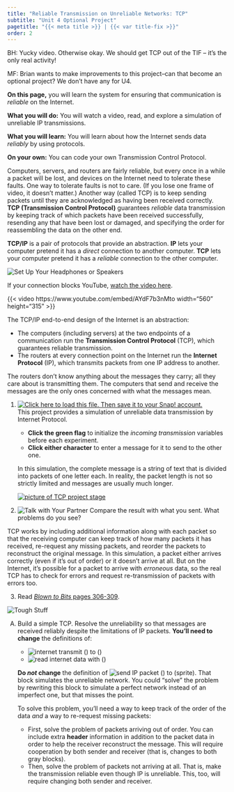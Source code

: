 ```yaml
---
title: "Reliable Transmission on Unreliable Networks: TCP"
subtitle: "Unit 4 Optional Project"
pagetitle: "{{< meta title >}} | {{< var title-fix >}}"
order: 2
---
```


::: todo
BH: Yucky video. Otherwise okay. We should get TCP out of the TIF --
it's the only real activity!

MF: Brian wants to make improvements to this project--can that become
an optional project? We don't have any for U4.
:::

::: learn
**On this page,** you will learn the system for ensuring
that communication is <em>reliable</em> on the Internet.
:::

::: todo
**What you will do:** You will watch a video, read, and
explore a simulation of unreliable IP transmissions.

**What you will learn:** You will learn about how the
Internet sends data <em>reliably</em> by using protocols.

**On your own:** You can code your own Transmission
Control Protocol.
:::

Computers, servers, and routers are fairly reliable, but every once
in a while a packet will be lost, and devices on the Internet need to
tolerate these faults. One way to tolerate faults is not to care. (If
you lose one frame of video, it doesn't matter.) Another way (called
TCP) is to keep sending packets until they are acknowledged as having
been received correctly. **TCP (Transmission Control
Protocol)** guarantees <em>reliable</em> data transmission by
keeping track of which packets have been received successfully,
resending any that have been lost or damaged, and specifying the order
for reassembling the data on the other end.

::: vocabFullWidth
**TCP/IP** is a pair of protocols that provide an
abstraction. **IP** lets your computer pretend it has a
<em>direct</em> connection to another computer. **TCP**
lets your computer pretend it has a <em>reliable</em> connection to the
other computer.
:::

<img src="/img/icons/headphones.png" title="Set Up Your Headphones or Speakers" alt="Set Up Your Headphones or Speakers" class="float-end"/>

::: sidenote
If your connection blocks YouTube,
<a href="http://scratch.mit.edu/discuss/youtube/AYdF7b3nMto" target="_blank" title="The Internet: Packets, Routing & Reliability">watch
the video here</a>.
:::

{{< video https://www.youtube.com/embed/AYdF7b3nMto width="560" height="315" >}}

</iframe>

::: takeNote


The TCP/IP end-to-end design of the Internet is an abstraction:

<ul>

<li>The computers (including servers) at the two endpoints of a
communication run the **Transmission Control Protocol**
(TCP), which guarantees reliable transmission.</li>

<li>The routers at every connection point on the Internet run the
**Internet Protocol** (IP), which transmits packets from
one IP address to another.</li>

</ul>



The routers don't know anything about the messages they carry; all
they care about is transmitting them. The computers that send and
receive the messages are the only ones concerned with what the messages
mean.

<!--The routers don't have to know anything about the messages they carry over the net; all they care about is transmitting between the IP addresses at the beginning of each packet. The computers that send and receive the message are the only ones that have to think about what the messages mean. As a result, when someone invents a new application for the Internet, all the routers in the world don't have to be replaced or reprogrammed&mdash;to them it's all just bits.-->
:::

::: forYouToDo
<ol>

<li>

<a class="run" href="/prog/4-internet/U4L1-TCP.xml#present"><img src="/img/icons/load-save.png" title="Click here to load this file. Then save it to your Snap! account." alt="Click here to load this file. Then save it to your Snap! account." class="inline"/></a><br />
This project provides a simulation of unreliable data transmission by
Internet Protocol.

<ul>

<li>**Click the green flag** to initialize the
<var>incoming transmission</var> variables before each experiment.</li>

<li>**Click either character** to enter a message for it to
send to the other one.</li>

</ul>

</li>

::: sidenote
In this simulation, the complete message is a string of text that is
divided into packets of one letter each. In reality, the packet length
is not so strictly limited and messages are usually much longer.
:::

<a class="run" href="/prog/4-internet/U4L1-TCP.xml"><img src="/img/4-internet/TCP.png" alt="picture of TCP project stage" class="ms-4"/></a>

<li><img src="/img/icons/talk-with-your-partner.png" title="Talk with Your Partner" alt="Talk with Your Partner" class="inline"/>
Compare the result with what you sent. What problems do you see?</li>

</ol>
:::

TCP works by including additional information along with each packet
so that the receiving computer can keep track of how many packets it has
received, re-request any missing packets, and reorder the packets to
reconstruct the original message. In this simulation, a packet either
arrives correctly (even if it's out of order) or it doesn't arrive at
all. But on the Internet, it's possible for a packet to arrive with
<em>erroneous</em> data, so the real TCP has to check for errors and
request re-transmission of packets with errors too.

::: ifTime
<ol start="3">

<li>Read
<a href="http://www.bitsbook.com/wp-content/uploads/2008/12/B2B_3.pdf#page=324" target="_blank" title="Blown to Bits: IP Addresses and Crimes"><em>Blown
to Bits</em> pages 306-309</a>.</li>

</ol>
:::

::: takeItFurther
<img src="/img/icons/tough-stuff.png" title="Tough Stuff" alt="Tough Stuff" class="float-end"/>

<ol type="A">

<li>

Build a simple TCP. Resolve the unreliability so that messages are
received reliably despite the limitations of IP packets. **You'll
need to change** the definitions of:

<ul>

<li><img src="/img/4-internet/internet-transmit.png" title="internet transmit () to ()" alt="internet transmit () to ()"/></li>

<li><img src="/img/4-internet/read-internet-data.png" title="read internet data with ()" alt="read internet data with ()"/></li>

</ul>

::: endnote
**Do <em>not</em> change** the definition of
<img src="/img/4-internet/send-IP.png" title="send IP packet () to (sprite)" alt="send IP packet () to (sprite)"/>.
That block simulates the unreliable network. You could "solve" the
problem by rewriting this block to simulate a perfect network instead of
an imperfect one, but that misses the point.
:::

To solve this problem, you'll need a way to keep track of the order of
the data <em>and</em> a way to re-request missing packets:

<ul>

<li>First, solve the problem of packets arriving out of order. You can
include extra **header** information in addition to the
packet data in order to help the receiver reconstruct the message. This
will require cooperation by both sender and receiver (that is, changes
to both gray blocks).</li>

<li>Then, solve the problem of packets not arriving at all. That is,
make the transmission reliable even though IP is unreliable. This, too,
will require changing both sender and receiver.</li>

</ul>

</li>

</ol>
:::
